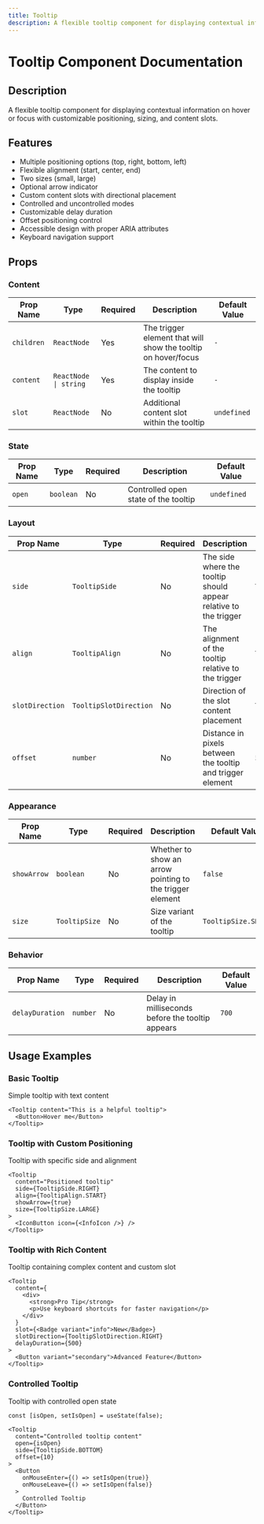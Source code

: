 ```yaml
---
title: Tooltip
description: A flexible tooltip component for displaying contextual information on hover or focus with customizable positioning, sizing, and content slots.
---
```



# Tooltip Component Documentation

## Description
A flexible tooltip component for displaying contextual information on hover or focus with customizable positioning, sizing, and content slots.

## Features
- Multiple positioning options (top, right, bottom, left)
- Flexible alignment (start, center, end)
- Two sizes (small, large)
- Optional arrow indicator
- Custom content slots with directional placement
- Controlled and uncontrolled modes
- Customizable delay duration
- Offset positioning control
- Accessible design with proper ARIA attributes
- Keyboard navigation support

## Props

### Content

| Prop Name | Type | Required | Description | Default Value |
|-----------|------|----------|-------------|---------------|
| `children` | `ReactNode` | Yes | The trigger element that will show the tooltip on hover/focus | `-` |
| `content` | `ReactNode \| string` | Yes | The content to display inside the tooltip | `-` |
| `slot` | `ReactNode` | No | Additional content slot within the tooltip | `undefined` |

### State

| Prop Name | Type | Required | Description | Default Value |
|-----------|------|----------|-------------|---------------|
| `open` | `boolean` | No | Controlled open state of the tooltip | `undefined` |

### Layout

| Prop Name | Type | Required | Description | Default Value |
|-----------|------|----------|-------------|---------------|
| `side` | `TooltipSide` | No | The side where the tooltip should appear relative to the trigger | `TooltipSide.TOP` |
| `align` | `TooltipAlign` | No | The alignment of the tooltip relative to the trigger | `TooltipAlign.CENTER` |
| `slotDirection` | `TooltipSlotDirection` | No | Direction of the slot content placement | `TooltipSlotDirection.RIGHT` |
| `offset` | `number` | No | Distance in pixels between the tooltip and trigger element | `5` |

### Appearance

| Prop Name | Type | Required | Description | Default Value |
|-----------|------|----------|-------------|---------------|
| `showArrow` | `boolean` | No | Whether to show an arrow pointing to the trigger element | `false` |
| `size` | `TooltipSize` | No | Size variant of the tooltip | `TooltipSize.SMALL` |

### Behavior

| Prop Name | Type | Required | Description | Default Value |
|-----------|------|----------|-------------|---------------|
| `delayDuration` | `number` | No | Delay in milliseconds before the tooltip appears | `700` |

## Usage Examples

### Basic Tooltip
Simple tooltip with text content

```tsx
<Tooltip content="This is a helpful tooltip">
  <Button>Hover me</Button>
</Tooltip>
```

### Tooltip with Custom Positioning
Tooltip with specific side and alignment

```tsx
<Tooltip 
  content="Positioned tooltip"
  side={TooltipSide.RIGHT}
  align={TooltipAlign.START}
  showArrow={true}
  size={TooltipSize.LARGE}
>
  <IconButton icon={<InfoIcon />} />
</Tooltip>
```

### Tooltip with Rich Content
Tooltip containing complex content and custom slot

```tsx
<Tooltip 
  content={
    <div>
      <strong>Pro Tip</strong>
      <p>Use keyboard shortcuts for faster navigation</p>
    </div>
  }
  slot={<Badge variant="info">New</Badge>}
  slotDirection={TooltipSlotDirection.RIGHT}
  delayDuration={500}
>
  <Button variant="secondary">Advanced Feature</Button>
</Tooltip>
```

### Controlled Tooltip
Tooltip with controlled open state

```tsx
const [isOpen, setIsOpen] = useState(false);

<Tooltip 
  content="Controlled tooltip content"
  open={isOpen}
  side={TooltipSide.BOTTOM}
  offset={10}
>
  <Button 
    onMouseEnter={() => setIsOpen(true)}
    onMouseLeave={() => setIsOpen(false)}
  >
    Controlled Tooltip
  </Button>
</Tooltip>
```
